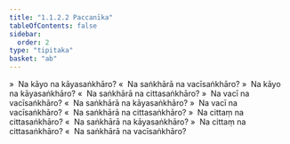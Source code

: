 ```yaml
---
title: "1.1.2.2 Paccanīka"
tableOfContents: false
sidebar:
  order: 2
type: "tipitaka"
basket: "ab"
---
```



<DynamicBreadcrumb />

<Division number="5">

<Paragraph number="27">
»  Na kāyo na kāyasaṅkhāro?
</Paragraph>

<Paragraph number="28">
«  Na saṅkhārā na vacīsaṅkhāro?
</Paragraph>

<Paragraph number="29">
»  Na kāyo na kāyasaṅkhāro?
</Paragraph>

<Paragraph number="30">
«  Na saṅkhārā na cittasaṅkhāro?
</Paragraph>

<Paragraph number="31">
»  Na vacī na vacīsaṅkhāro?
</Paragraph>

<Paragraph number="32">
«  Na saṅkhārā na kāyasaṅkhāro?
</Paragraph>

<Paragraph number="33">
»  Na vacī na vacīsaṅkhāro?
</Paragraph>

<Paragraph number="34">
«  Na saṅkhārā na cittasaṅkhāro?
</Paragraph>

<Paragraph number="35">
»  Na cittaṃ na cittasaṅkhāro?
</Paragraph>

<Paragraph number="36">
«  Na saṅkhārā na kāyasaṅkhāro?
</Paragraph>

<Paragraph number="37">
»  Na cittaṃ na cittasaṅkhāro?
</Paragraph>

<Paragraph number="38">
«  Na saṅkhārā na vacīsaṅkhāro?
</Paragraph>
</Division>